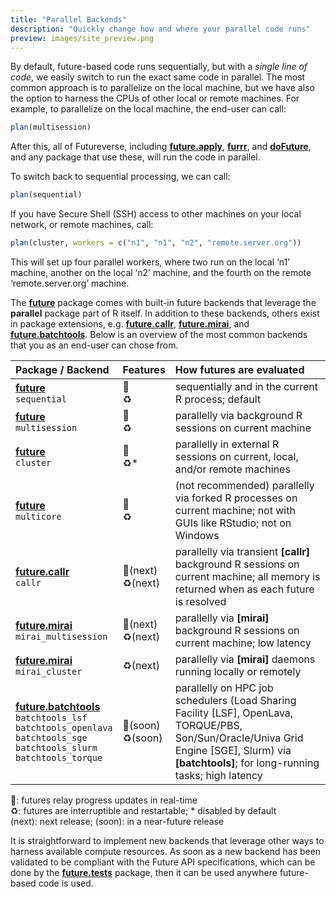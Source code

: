 ```yaml
---
title: "Parallel Backends"
description: "Quickly change how and where your parallel code runs"
preview: images/site_preview.png
---
```


By default, future-based code runs sequentially, but with a _single
line of code_, we easily switch to run the exact same code in
parallel. The most common approach is to parallelize on the local
machine, but we have also the option to harness the CPUs of other
local or remote machines.  For example, to parallelize on the local
machine, the end-user can call:

```r
plan(multisession)
```

After this, all of Futureverse, including **[future.apply]**,
**[furrr]**, and **[doFuture]**, and any package that use these, will
run the code in parallel.

To switch back to sequential processing, we can call:

```r
plan(sequential)
```

If you have Secure Shell (SSH) access to other machines on your local
network, or remote machines, call:

```r
plan(cluster, workers = c("n1", "n1", "n2", "remote.server.org"))
```

This will set up four parallel workers, where two run on the local
'n1' machine, another on the local 'n2' machine, and the fourth on the
remote 'remote.server.org' machine.


The **[future]** package comes with built-in future backends that leverage the **parallel** package part of R itself. In addition to these backends, others exist in package extensions, e.g. **[future.callr]**, **[future.mirai]**, and **[future.batchtools]**. Below is an overview of the most common backends that you as an end-user can chose from.

| Package / Backend             | Features    | How futures are evaluated
|:----------------|:------------|:-----------------------------------------------------
| **[future]**<br> `sequential`    | 📶<br>♻️<br>         | sequentially and in the current R process; default 
| **[future]**<br> `multisession`  | 📶<br>♻️<br>        | parallelly via background R sessions on current machine
| **[future]**<br> `cluster`       | 📶<br>♻️*<br>       | parallelly in external R sessions on current, local, and/or remote machines
| **[future]**<br> `multicore`     | 📶<br>♻️<br> | (not recommended) parallelly via forked R processes on current machine; not with GUIs like RStudio; not on Windows
| **[future.callr]**<br> `callr`                    | 📶(next)<br>♻️(next)<br> | parallelly via transient **[callr]** background R sessions on current machine; all memory is returned when as each future is resolved
| **[future.mirai]**<br> `mirai_multisession`       | 📶(next)<br>♻️(next)<br> | parallelly via **[mirai]** background R sessions on current machine; low latency
| **[future.mirai]**<br> `mirai_cluster`            |♻️(next)<br> | parallelly via **[mirai]** daemons running locally or remotely
| **[future.batchtools]**<br> `batchtools_lsf`<br>`batchtools_openlava`<br>`batchtools_sge`<br>`batchtools_slurm`<br>`batchtools_torque` | 📶(soon)<br> ♻️(soon) | parallelly on HPC job schedulers (Load Sharing Facility [LSF], OpenLava, TORQUE/PBS, Son/Sun/Oracle/Univa Grid Engine [SGE], Slurm) via **[batchtools]**; for long-running tasks; high latency |

📶: futures relay progress updates in real-time<br>
♻️: futures are interruptible and restartable; * disabled by default<br>
(next): next release; (soon): in a near-future release



It is straightforward to implement new backends that leverage other
ways to harness available compute resources. As soon as a new backend
has been validated to be compliant with the Future API specifications,
which can be done by the **[future.tests]** package, then it can be
used anywhere future-based code is used.


[doFuture]: https://doFuture.futureverse.org
[furrr]: https://furrr.futureverse.org
[future.apply]: https://future.apply.futureverse.org

[future]: https://future.futureverse.org
[future.batchtools]: https://future.batchtools.futureverse.org
[future.callr]: https://future.callr.futureverse.org
[future.mirai]: https://future.mirai.futureverse.org

[future.tests]: https://future.tests.futureverse.org

